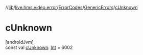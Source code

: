 //[lib](/api-reference/android/v2/home/content)/[live.hms.video.error](../../index)/[ErrorCodes](../index)/[GenericErrors](index)/[cUnknown](c-unknown)

# cUnknown

[androidJvm]\
const val [cUnknown](c-unknown): [Int](https://kotlinlang.org/api/latest/jvm/stdlib/kotlin/-int/index.html) = 6002
